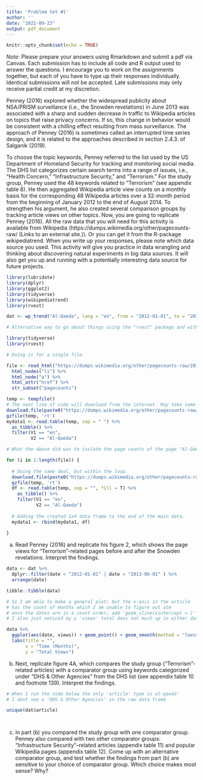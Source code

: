 ```yaml
---
title: 'Problem Set #1'
author: ''
date: "2022-09-23"
output: pdf_document
---
```


```r
knitr::opts_chunk$set(echo = TRUE)
```

*Note:* Please prepare your answers using Rmarkdown and submit a pdf via Canvas. Each submission has to include all code and R output used to answer the questions. I encourage you to work on the assignments together, but each of you have to type up their responses individually. Identical submissions will not be accepted. Late submissions may only receive partial credit at my discretion.


Penney (2016) explored whether the widespread publicity about NSA/PRISM surveillance (i.e., the Snowden revelations) in June 2013 was associated with a sharp and sudden decrease in traffic to Wikipedia articles on topics that raise privacy concerns. If so, this change in behavior would be consistent with a chilling effect resulting from mass surveillance. The approach of Penney (2016) is sometimes called an interrupted time series design, and it is related to the approaches described in section 2.4.3. of Salganik (2019).

To choose the topic keywords, Penney referred to the list used by the US Department of Homeland Security for tracking and monitoring social media. The DHS list categorizes certain search terms into a range of issues, i.e., “Health Concern,” “Infrastructure Security,” and “Terrorism.” For the study group, Penney used the 48 keywords related to “Terrorism” (see appendix table 8). He then aggregated Wikipedia article view counts on a monthly basis for the corresponding 48 Wikipedia articles over a 32-month period from the beginning of January 2012 to the end of August 2014. To strengthen his argument, he also created several comparison groups by tracking article views on other topics. Now, you are going to replicate Penney (2016). All the raw data that you will need for this activity is available from Wikipedia (https://dumps.wikimedia.org/other/pagecounts-raw/ (Links to an external site.)). Or you can get it from the R-package wikipediatrend. When you write up your responses, please note which data source you used. This activity will give you practice in data wrangling and thinking about discovering natural experiments in big data sources. It will also get you up and running with a potentially interesting data source for future projects.

```r
library(lubridate)
library(dplyr)
library(ggplot2)
library(tidyverse)
library(wikipediatrend)
library(rvest) 

dat <- wp_trend("Al-Qaeda", lang = "en", from = "2012-01-01", to = "2014-12-12")
```
```r
# Alternative way to go about things using the "rvest" package and with a loop.

library(tidyverse)
library(rvest)

# Doing it for a single file.

file <- read_html("https://dumps.wikimedia.org/other/pagecounts-raw/2012/2012-01/") %>%
  html_nodes("li") %>%
  html_node("a") %>% 
  html_attr("href") %>% 
  str_subset("pagecounts")

temp <- tempfile()
# The next line of code will download from the internet. May take some time depending on your download speed.
download.file(paste0("https://dumps.wikimedia.org/other/pagecounts-raw/2012/2012-01/", file[1]), temp)
gzfile(temp, 'rt')
mydata1 <- read.table(temp, sep = " ") %>% 
  as_tibble() %>% 
  filter(V1 == "en",
         V2 == "Al-Qaeda")

# What the above did was to isolate the page counts of the page "Al-Qaeda" in the English language. If you check (run "length(file)" to do so), there are 744 files in the database we looked at. The previous did the process only with one. Therefore, the question becomes a question of doing it for the remaining 743 files without us having to manually put them all together.

for (i in 2:length(file)) {
  
  # Doing the same deal, but within the loop.
  download.file(paste0("https://dumps.wikimedia.org/other/pagecounts-raw/2012/2012-01/", file[i]), temp)
  gzfile(temp, 'rt')
  df <- read.table(temp, sep = "", fill = T) %>% 
    as_tibble() %>% 
    filter(V1 == "en",
           V2 == "Al-Qaeda")
  
  # Adding the created 1x4 data frame to the end of the main data.
  mydata1 <- rbind(mydata1, df)
  
}
```

a) Read Penney (2016) and replicate his figure 2, which shows the page views for “Terrorism”-related pages before and after the Snowden revelations. Interpret the findings.

```r

data <- dat %>% 
  dplyr::filter(date < "2012-01-01" | date > "2013-06-01" ) %>% 
  arrange(date)

tibble::tibble(data)

# So I am able to make a general plot; but the x-axis in the article 
# has the count of months which I am unable to figure out atm
# once the dates are in a count order; add 'geom_vline(xintercept = )' 
# I also just noticed my y 'views' total does not much up in either data frame

data %>% 
  ggplot(aes(date, views)) + geom_point() + geom_smooth(method = "loess") + 
  labs(title = "", 
       x = "Time (Months)", 
       y = "Total Views")


```


b) Next, replicate figure 4A, which compares the study group (“Terrorism”- related articles) with a comparator group using keywords categorized under “DHS & Other Agencies” from the DHS list (see appendix table 10 and footnote 139). Interpret the findings.

```r
# When I run the code below the only 'article' type is al-qaeda' 
# I dont see a 'DHS & Other Agencies' in the raw data frame 

unique(dat$article)




```


c) In part (b) you compared the study group with one comparator group. Penney also compared with two other comparator groups: “Infrastructure Security”–related articles (appendix table 11) and popular Wikipedia pages (appendix table 12). Come up with an alternative comparator group, and test whether the findings from part (b) are sensitive to your choice of comparator group. Which choice makes most sense? Why?










